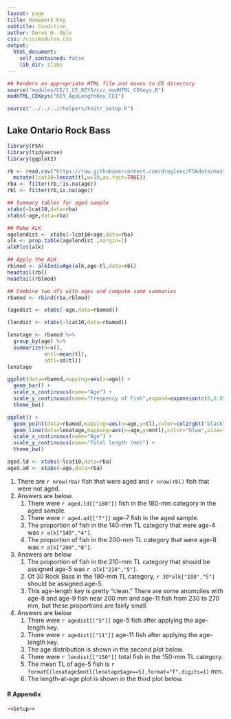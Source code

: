 ```yaml
---
layout: page
title: Homework Key
subtitle: Condition
author: Derek H. Ogle
css: /css/modules.css
output:
  html_document:
    self_contained: false
    lib_dir: zlibs
---
```


```r
## Renders an appropriate HTML file and moves to CE directory
source("modules/CE/1_CE_KEYS/zzz_modHTML_CEKeys.R")
modHTML_CEKeys("KEY_AgeLengthKey_CE1")
```

```r
source("../../../rhelpers/knitr_setup.R")
```

## Lake Ontario Rock Bass
```r
library(FSA)
library(tidyverse)
library(ggplot2)

rb <- read.csv("https://raw.githubusercontent.com/droglenc/FSAdata/master/data-raw/RockBassLO2.csv") %>%
  mutate(lcat10=lencat(tl,w=10,as.fact=TRUE))
rba <- filter(rb,!is.na(age))
rbl <- filter(rb,is.na(age))

## Summary tables for aged sample
xtabs(~lcat10,data=rba)
xtabs(~age,data=rba)

## Make ALK
agelendist <- xtabs(~lcat10+age,data=rba)
alk <- prop.table(agelendist ,margin=1)
alkPlot(alk)

## Apply the ALK
rblmod <- alkIndivAge(alk,age~tl,data=rbl)
headtail(rbl)
headtail(rblmod)

## Combine two dfs with ages and compute some summaries
rbamod <- rbind(rba,rblmod)

(agedist <- xtabs(~age,data=rbamod))

(lendist <- xtabs(~lcat10,data=rbamod))

lenatage <- rbamod %>%
  group_by(age) %>%
  summarize(n=n(),
            mntl=mean(tl),
            sdtl=sd(tl))
lenatage

ggplot(data=rbamod,mapping=aes(x=age)) +
  geom_bar() +
  scale_x_continuous(name="Age") +
  scale_y_continuous(name="Frequency of Fish",expand=expansion(c(0,0.05))) +
  theme_bw()

ggplot() +
  geom_point(data=rbamod,mapping=aes(x=age,y=tl),color=col2rgbt("black",1/10)) +
  geom_line(data=lenatage,mapping=aes(x=age,y=mntl),color="blue",size=1) +
  scale_x_continuous(name="Age") +
  scale_y_continuous(name="Total length (mm)") +
  theme_bw()

```
```r
aged.ld <- xtabs(~lcat10,data=rba)
aged.ad <- xtabs(~age,data=rba)
```

1. There are `r nrow(rba)` fish that were aged and `r nrow(rbl)` fish that were not aged.
1. Answers are below.
    1. There were `r aged.ld[["180"]]` fish in the 180-mm category in the aged sample.
    1. There were `r aged.ad[["7"]]` age-7 fish in the aged sample.
    1. The proportion of fish in the 140-mm TL category that were age-4 was `r alk["140","4"]`.
    1. The proportion of fish in the 200-mm TL category that were age-8 was `r alk["200","8"]`.
1. Answers are below
    1. The proportion of fish in the 210-mm TL category that should be assigned age-5 was `r alk["210","5"]`.
    1. Of 30 Rock Bass in the 180-mm TL category, `r 30*alk["180","5"]` should be assigned age-5.
    1. This age-length key is pretty "clean." There are some anomolies with age-8 and age-9 fish near 200 mm and age-11 fish from 230 to 270 mm, but these proportions are fairly small.
1. Answers are below
    1. There were `r agedist[["5"]]` age-5 fish after applying the age-length key.
    1. There were `r agedist[["11"]]` age-11 fish after applying the age-length key.
    1. The age distribution is shown in the second plot below.
    1. There were `r lendist[["150"]]` total fish in the 150-mm TL category.
    1. The mean TL of age-5 fish is `r formatC(lenatage$mntl[lenatage$age==5],format="f",digits=1)` mm.
    1. The length-at-age plot is shown in the third plot below.

#### R Appendix
```r
<<Setup>>
```
